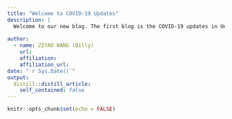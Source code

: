 ```yaml
---
title: "Welcome to COVID-19 Updates"
description: |
  Welcome to our new blog. The first blog is the COVID-19 updates in United States. <br> We hope you enjoy story and find some interesting insights! 
  
author:
  - name: ZIYAO WANG (Billy)
    url: 
    affiliation: 
    affiliation_url: 
date: "`r Sys.Date()`"
output:
  distill::distill_article:
    self_contained: false
---
```


```r
knitr::opts_chunk$set(echo = FALSE)


```



